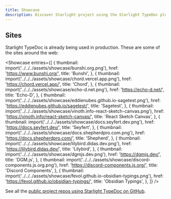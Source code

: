 ```yaml
---
title: Showcase
description: Discover Starlight project using the Starlight TypeDoc plugin.
---
```



<ShowcaseIntro
  cta="Have you built a documentation using Starlight TypeDoc?"
  href="https://github.com/HiDeoo/starlight-typedoc/edit/main/docs/src/content/docs/resources/showcase.mdx"
/>

## Sites

Starlight TypeDoc is already being used in production. These are some of the sites around the web:

<Showcase
  entries={[
    {
      thumbnail: import('../../../assets/showcase/bunshi.org.png'),
      href: 'https://www.bunshi.org/',
      title: 'Bunshi',
    },
    {
      thumbnail: import('../../../assets/showcase/chord.vercel.app.png'),
      href: 'https://chord.vercel.app/',
      title: 'Chord',
    },
    {
      thumbnail: import('../../../assets/showcase/echo-d.net.png'),
      href: 'https://echo-d.net/',
      title: 'Echo-D',
    },
    {
      thumbnail: import('../../../assets/showcase/eddienubes.github.io-sagetest.png'),
      href: 'https://eddienubes.github.io/sagetest/',
      title: 'Sagetest',
    },
    {
      thumbnail: import('../../../assets/showcase/vinoth.info-react-sketch-canvas.png'),
      href: 'https://vinoth.info/react-sketch-canvas/',
      title: 'React Sketch Canvas',
    },
    {
      thumbnail: import('../../../assets/showcase/docs.seyfert.dev.png'),
      href: 'https://docs.seyfert.dev/',
      title: 'Seyfert',
    },
    {
      thumbnail: import('../../../assets/showcase/docs.shepherdpro.com.png'),
      href: 'https://docs.shepherdpro.com/',
      title: 'Shepherd',
    },
    {
      thumbnail: import('../../../assets/showcase/lilybird.didas.dev.png'),
      href: 'https://lilybird.didas.dev/',
      title: 'Lilybird',
    },
    {
      thumbnail: import('../../../assets/showcase/dgmjs.dev.png'),
      href: 'https://dgmjs.dev/',
      title: 'DGM.js',
    },
    {
      thumbnail: import('../../../assets/showcase/discord-components.js.org.png'),
      href: 'https://discord-components.js.org/',
      title: 'Discord Components',
    },
    {
      thumbnail: import('../../../assets/showcase/fevol.github.io-obsidian-typings.png'),
      href: 'https://fevol.github.io/obsidian-typings/',
      title: 'Obsidian Typings',
    },
  ]}
/>

See all the [public project repos using Starlight TypeDoc on GitHub](https://github.com/hideoo/starlight-typedoc/network/dependents).
